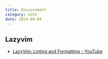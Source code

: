 ```yaml
---
title: Enviornment
category: note
date: 2024-09-04
---
```


## Lazyvim

- [LazyVim: Linting and Formatting - YouTube](https://www.youtube.com/watch?v=a_ZpTPaSn38)
